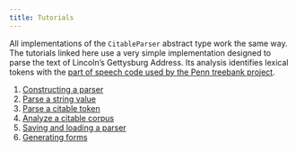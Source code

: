 ```yaml
---
title: Tutorials
---
```



All implementations of the `CitableParser` abstract type work the same way. The tutorials linked here use a very simple implementation designed to parse the text of Lincoln's Gettysburg Address. Its analysis identifies lexical tokens with the [part of speech code used by the Penn treebank project](https://www.ling.upenn.edu/courses/Fall_2003/ling001/penn_treebank_pos.html).



1. [Constructing a parser](./parsers.qmd)
1. [Parse a string value](./parsing.qmd)
2. [Parse a citable token](./parsecitable.qmd)
3. [Analyze a citable corpus](./corpus.qmd)
4. [Saving and loading a parser](./serialization.qmd)
1. [Generating forms](./generating.qmd)




